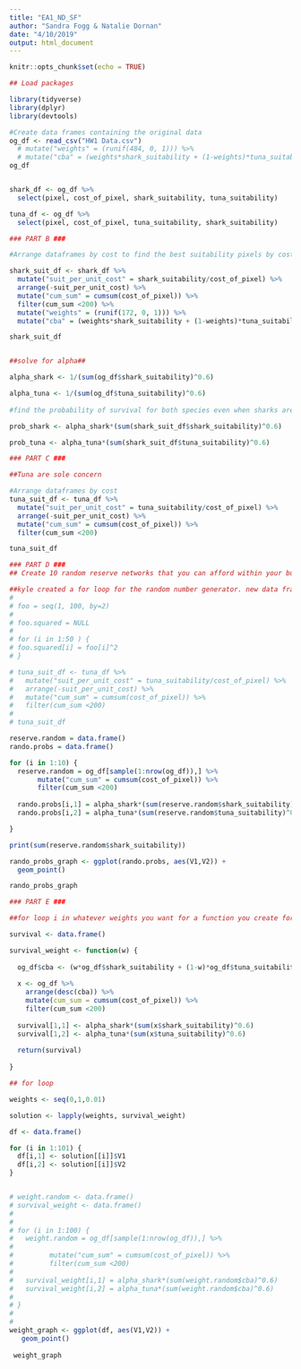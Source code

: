 ```yaml
---
title: "EA1_ND_SF"
author: "Sandra Fogg & Natalie Dornan"
date: "4/10/2019"
output: html_document
---
```


```r
knitr::opts_chunk$set(echo = TRUE)
```

```r
## Load packages

library(tidyverse)
library(dplyr)
library(devtools)
```

```r
#Create data frames containing the original data
og_df <- read_csv("HW1 Data.csv") 
  # mutate("weights" = (runif(484, 0, 1))) %>%
  # mutate("cba" = (weights*shark_suitability + (1-weights)*tuna_suitability)/cost_of_pixel)
og_df


shark_df <- og_df %>% 
  select(pixel, cost_of_pixel, shark_suitability, tuna_suitability)

tuna_df <- og_df %>% 
  select(pixel, cost_of_pixel, tuna_suitability, shark_suitability)
```


```r

### PART B ###

#Arrange dataframes by cost to find the best suitability pixels by cost

shark_suit_df <- shark_df %>% 
  mutate("suit_per_unit_cost" = shark_suitability/cost_of_pixel) %>% 
  arrange(-suit_per_unit_cost) %>%
  mutate("cum_sum" = cumsum(cost_of_pixel)) %>%
  filter(cum_sum <200) %>%
  mutate("weights" = (runif(172, 0, 1))) %>%
  mutate("cba" = (weights*shark_suitability + (1-weights)*tuna_suitability)/cost_of_pixel)

shark_suit_df


##solve for alpha##

alpha_shark <- 1/(sum(og_df$shark_suitability)^0.6)

alpha_tuna <- 1/(sum(og_df$tuna_suitability)^0.6)
  
#find the probability of survival for both species even when sharks are sole concern

prob_shark <- alpha_shark*(sum(shark_suit_df$shark_suitability)^0.6)

prob_tuna <- alpha_tuna*(sum(shark_suit_df$tuna_suitability)^0.6)


```


```r

### PART C ###

##Tuna are sole concern

#Arrange dataframes by cost
tuna_suit_df <- tuna_df %>% 
  mutate("suit_per_unit_cost" = tuna_suitability/cost_of_pixel) %>% 
  arrange(-suit_per_unit_cost) %>%
  mutate("cum_sum" = cumsum(cost_of_pixel)) %>%
  filter(cum_sum <200)

tuna_suit_df

```


```r

### PART D ###
## Create 10 random reserve networks that you can afford within your budget. Show probability performance on a figure. 

##kyle created a for loop for the random number generator. new data frame, shark prob calc tuna prob calc
# 
# foo = seq(1, 100, by=2)
# 
# foo.squared = NULL
# 
# for (i in 1:50 ) {
# foo.squared[i] = foo[i]^2
# }

# tuna_suit_df <- tuna_df %>% 
#   mutate("suit_per_unit_cost" = tuna_suitability/cost_of_pixel) %>% 
#   arrange(-suit_per_unit_cost) %>%
#   mutate("cum_sum" = cumsum(cost_of_pixel)) %>%
#   filter(cum_sum <200)
# 
# tuna_suit_df

reserve.random = data.frame()
rando.probs = data.frame()

for (i in 1:10) {
  reserve.random = og_df[sample(1:nrow(og_df)),] %>%
       mutate("cum_sum" = cumsum(cost_of_pixel)) %>%
       filter(cum_sum <200) 
  
  rando.probs[i,1] = alpha_shark*(sum(reserve.random$shark_suitability)^0.6)
  rando.probs[i,2] = alpha_tuna*(sum(reserve.random$tuna_suitability)^0.6)

}

print(sum(reserve.random$shark_suitability))

rando_probs_graph <- ggplot(rando.probs, aes(V1,V2)) +
  geom_point()

rando_probs_graph

```


```r

### PART E ###

##for loop i in whatever weights you want for a function you create for the probability calculation

survival <- data.frame()

survival_weight <- function(w) {
  
  og_df$cba <- (w*og_df$shark_suitability + (1-w)*og_df$tuna_suitability)/og_df$cost_of_pixel
  
  x <- og_df %>%
    arrange(desc(cba)) %>%
    mutate(cum_sum = cumsum(cost_of_pixel)) %>%
    filter(cum_sum <200)
  
  survival[1,1] <- alpha_shark*(sum(x$shark_suitability)^0.6)
  survival[1,2] <- alpha_tuna*(sum(x$tuna_suitability)^0.6)
  
  return(survival)
  
}

## for loop

weights <- seq(0,1,0.01)

solution <- lapply(weights, survival_weight)

df <- data.frame()

for (i in 1:101) {
  df[i,1] <- solution[[i]]$V1
  df[i,2] <- solution[[i]]$V2
}


# weight.random <- data.frame()
# survival_weight <- data.frame()
# 
# 
# for (i in 1:100) {
#   weight.random = og_df[sample(1:nrow(og_df)),] %>%
#         
#         mutate("cum_sum" = cumsum(cost_of_pixel)) %>%
#         filter(cum_sum <200) 
#   
#   survival_weight[i,1] = alpha_shark*(sum(weight.random$cba)^0.6)
#   survival_weight[i,2] = alpha_tuna*(sum(weight.random$cba)^0.6)
# 
# }
# 
# 
weight_graph <- ggplot(df, aes(V1,V2)) +
   geom_point()
 
 weight_graph


```


```r


```


